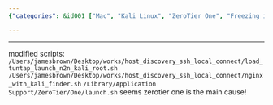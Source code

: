 ```yaml
---
{"categories": &id001 ["Mac", "Kali Linux", "ZeroTier One", "Freezing issue", "Script modification", "Tuntap", "N2N Kali"], "category": "Troubleshooting", "date": "2022-09-07 16:43:35", "description": "The article delves into a Mac freezing issue that occurs when Kali is offline. Suspecting modified scripts, the user pinpoints ZeroTier One as the primary culprit, specifically mentioning &grave;load_tuntap_launch_n2n_kali_root.sh&grave;, &grave;nginx_with_kali_finder.sh&grave;, and &grave;launch.sh&grave; as potential problem areas.", "tags": *id001, "title": "what is causing my mac to freeze when kali is offline"}

---
```


------
modified scripts:
`/Users/jamesbrown/Desktop/works/host_discovery_ssh_local_connect/load_tuntap_launch_n2n_kali_root.sh`
`/Users/jamesbrown/Desktop/works/host_discovery_ssh_local_connect/nginx_with_kali_finder.sh`
`/Library/Application Support/ZeroTier/One/launch.sh`
seems zerotier one is the main cause!
